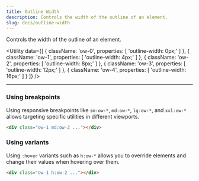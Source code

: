 ```yaml
---
title: Outline Width
description: Controls the width of the outline of an element.
slug: docs/outline-width
---
```


Controls the width of the outline of an element.

<Utility
  data={[
    {
      className: 'ow-0',
      properties: [
        'outline-width: 0px;'
      ]
    },
    {
      className: 'ow-1',
      properties: [
        'outline-width: 4px;'
      ]
    },
    {
      className: 'ow-2',
      properties: [
        'outline-width: 8px;'
      ]
    },
    {
      className: 'ow-3',
      properties: [
        'outline-width: 12px;'
      ]
    },
    {
      className: 'ow-4',
      properties: [
        'outline-width: 16px;'
      ]
    }
  ]}
/>

---

### Using breakpoints

Using responsive breakpoints like `sm:ow-*`, `md:ow-*`, `lg:ow-*`, and `xxl:ow-*` allows targeting specific utilities in different viewports.

```html "md:ow-2"
<div class="ow-1 md:ow-2 ..."></div>
```

### Using variants

Using `:hover` variants such as `h:ow-*` allows you to override elements and change their values when hovering over them.

```html "h:ow-2"
<div class="ow-1 h:ow-2 ..."></div>
```
